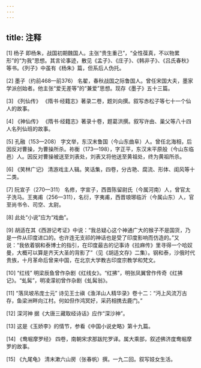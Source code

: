 ```yaml
---
---
---
```

title: 注释
---





[1] 杨子 即杨朱，战国初期魏国人。主张“贵生重己”，“全性葆真，不以物累形”的“为我”思想。其言论事迹，散见《孟子》、《庄子》、《韩非子》、《吕氏春秋》等书。《列子》中虽有《杨朱》篇，但系后人伪托。

[2] 墨子（约前468—前376） 名翟，春秋战国之际鲁国人。曾任宋国大夫，墨家学派创始者。他主张“爱无差等”的“兼爱”思想。现存《墨子》五十三篇。

[3] 《列仙传》 《隋书·经籍志》著录二卷，题刘向撰。叙写赤松子等七十一个仙人的故事。

[4] 《神仙传》 《隋书·经籍志》著录十卷，题葛洪撰。叙写许由、巢父等八十四人名列仙班的故事。

[5] 孔融（153—208） 字文举，东汉末鲁国（今山东曲阜）人。曾任北海相，后因反对曹操，为曹操所杀。祢衡（173—198），字正平，东汉末平原般（今山东临邑）人。因反对曹操被送至刘表处，刘表又将他送至黄祖处，终为黄祖所杀。

[6] 《笑林广记》 清游戏主人辑。笑话集，四卷，分古艳、腐流、形体、闺风等十二类。

[7] 阮宣子（270—311） 名修，字宣子，西晋陈留尉氏（今属河南）人，曾官太子洗马。王夷甫（256—311），名衍，字夷甫，西晋琅琊临沂（今属山东）人，官至尚书令、司空、太尉。

[8] 此处“小说”应为“戏曲”。

[9] 胡适在其《西游记考证》中说：“我总疑心这个神通广大的猴子不是国货，乃是一件从印度进口的。也许连无支祁的神话也是受了印度影响而仿造的。”又说：“我依着钢和泰博士的指引，在印度最古的记事诗《拉麻传》里寻得一个哈奴曼，大概可以算是齐天大圣的背影了”（见《胡适文存》二集）。钢和泰，沙俄时代贵族，十月革命后曾来中国，在北京大学教古印度宗教学和梵文。

[10] “红线” 明梁辰鱼曾作杂剧《红线女》。“红拂”，明张凤翼曾作传奇《红拂记》。“虬髯”，明凌濛初曾作杂剧《虬髯翁》。

[11] “落凤坡吊庞士元” 诗见王士禛《渔洋山人精华录》卷十二：“沔上风流万古存，鱼梁洲畔向江村。何如但作鸿冥好，采药相携去鹿门。”

[12] 深河神 据《大唐三藏取经诗话》应作“深沙神”。

[13] 这是《玉娇李》的情节，参看《中国小说史略》第十九篇。

[14] 《鸯堀摩罗经》 四卷，南朝宋求那跋陀罗译。属大乘部，叙述佛济度鸯堀摩罗的故事。

[15] 《九尾龟》 清末漱六山房（张春帆）撰。一九二回。叙写妓女生活。